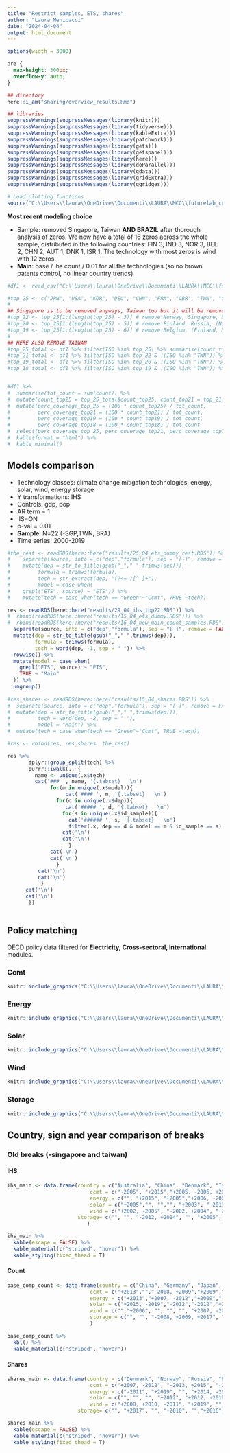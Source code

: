 ```yaml
---
title: "Restrict samples, ETS, shares"
author: "Laura Menicacci"
date: "2024-04-04"
output: html_document
---
```


```r
options(width = 3000)
```

```css
pre {
  max-height: 300px;
  overflow-y: auto;
}

```


```r
## directory
here::i_am("sharing/overview_results.Rmd")

## libraries
suppressWarnings(suppressMessages(library(knitr)))
suppressWarnings(suppressMessages(library(tidyverse)))
suppressWarnings(suppressMessages(library(kableExtra)))
suppressWarnings(suppressMessages(library(patchwork)))
suppressWarnings(suppressMessages(library(gets)))
suppressWarnings(suppressMessages(library(getspanel)))
suppressWarnings(suppressMessages(library(here)))
suppressWarnings(suppressMessages(library(doParallel)))
suppressWarnings(suppressMessages(library(gdata)))
suppressWarnings(suppressMessages(library(gridExtra)))
suppressWarnings(suppressMessages(library(ggridges)))

# Load plotting functions
source("C:\\Users\\laura\\OneDrive\\Documenti\\LAURA\\MCC\\futurelab_ceres\\patent_data_project\\code\\plotting_functions.R")
```


**Most recent modeling choice**

 * Sample: removed Singapore, Taiwan **AND BRAZIL** after thorough analysis of zeros. We now have a total of 16 zeros across the whole sample, distributed in the following countries: FIN	3, IND	3, NOR	3, BEL	2, CHN	2, AUT	1, DNK	1, ISR	1. The technology with most zeros is wind with 12 zeros. 
 * **Main**: base / ihs count / 0.01 for all the technologies (so no brown patents control, no linear country trends)

```r

#df1 <- read_csv("C:\\Users\\laura\\OneDrive\\Documenti\\LAURA\\MCC\\futurelab_ceres\\patent_data_project\\data\\patents_panel_5techs.csv", show_col_types = F) # this is the dataset with only the 5 technologies of interest for our study, 1995-2020, full country sample (196)  # sort top patenting countries by mean

#top_25 <- c("JPN", "USA", "KOR", "DEU", "CHN", "FRA", "GBR", "TWN", "CAN", "ITA", "DNK", "NLD", "IND", "AUT", "CHE", "SWE", "ESP", #"AUS", "ISR", "BEL", "FIN", "RUS", "NOR", "SGP", "BRA")
#
## Singapore is to be removed anyways, Taiwan too but it will be removed later since it's not in the last, here we're only dropping #least patenting countries among the top 25
#top_22 <- top_25[1:(length(top_25) - 3)] # remove Norway, Singapore, Brazil
#top_20 <- top_25[1:(length(top_25) - 5)] # remove Finland, Russia, (Norway, Singapore, Brazil)
#top_19 <- top_25[1:(length(top_25) - 6)] # remove Belgium, (Finland, Russia, Norway, Singapore, Brazil)
#
## HERE ALSO REMOVE TAIWAN
#top_25_total <- df1 %>% filter(ISO %in% top_25) %>% summarise(count_top25 = sum(count))
#top_21_total <- df1 %>% filter(ISO %in% top_22 & !(ISO %in% "TWN")) %>% summarise(count_top21 = sum(count))
#top_19_total <- df1 %>% filter(ISO %in% top_20 & !(ISO %in% "TWN")) %>% summarise(count_top19 = sum(count))
#top_18_total <- df1 %>% filter(ISO %in% top_19 & !(ISO %in% "TWN")) %>% summarise(count_top18 = sum(count))


#df1 %>% 
#  summarise(tot_count = sum(count)) %>% 
#  mutate(count_top25 = top_25_total$count_top25, count_top21 = top_21_total$count_top21, count_top19 = top_19_total$count_top19, #count_top18 = top_18_total$count_top18) %>% 
#  mutate(perc_coverage_top_25 = (100 * count_top25) / tot_count, 
#         perc_coverage_top21 = (100 * count_top21) / tot_count, 
#         perc_coverage_top19 = (100 * count_top19) / tot_count,
#         perc_coverage_top18 = (100 * count_top18) / tot_count         ) %>%
#  select(perc_coverage_top_25, perc_coverage_top21, perc_coverage_top19, perc_coverage_top18) %>% 
#  kable(format = "html") %>% 
#  kable_minimal()

```


## Models comparison {.tabset}

 * Technology classes: climate change mitigation technologies, energy, solar, wind, energy storage
 * Y transformations: IHS
 * Controls: gdp, pop
 * AR term = 1
 * IIS=ON
 * p-val = 0.01
 * **Sample**: N=22 (-SGP,TWN, BRA)
 * Time series: 2000-2019

```r

#the_rest <- readRDS(here::here("results/25_04_ets_dummy_rest.RDS")) %>% 
#    separate(source, into = c("dep","formula"), sep = "[~]", remove = FALSE) %>%
#    mutate(dep = str_to_title(gsub("_"," ",trimws(dep))),
#         formula = trimws(formula), 
#         tech = str_extract(dep, "(?<= )[^ ]+"), 
#         model = case_when(
#    grepl("ETS", source) ~ "ETS")) %>% 
#    mutate(tech = case_when(tech == "Green"~"Ccmt", TRUE ~tech))

res <- readRDS(here::here("results/29_04_ihs_top22.RDS")) %>% 
#  rbind(readRDS(here::here("results/15_04_ets_dummy.RDS"))) %>% 
#  rbind(readRDS(here::here("results/16_04_new_main_count_samples.RDS"))) %>% 
  separate(source, into = c("dep","formula"), sep = "[~]", remove = FALSE) %>%
  mutate(dep = str_to_title(gsub("_"," ",trimws(dep))),
         formula = trimws(formula), 
         tech = word(dep, -1, sep = " ")) %>% 
  rowwise() %>%
  mutate(model = case_when(
    grepl("ETS", source) ~ "ETS",
    TRUE ~ "Main"
  )) %>%
  ungroup()
  
#res_shares <- readRDS(here::here("results/15_04_shares.RDS")) %>% 
#  separate(source, into = c("dep","formula"), sep = "[~]", remove = FALSE) %>%
#  mutate(dep = str_to_title(gsub("_"," ",trimws(dep))),
#         tech = word(dep, -2, sep = " "), 
#         model = "Main") %>% 
#  mutate(tech = case_when(tech == "Green"~"Ccmt", TRUE ~tech))

#res <- rbind(res, res_shares, the_rest)

res %>%
       dplyr::group_split(tech) %>%
       purrr::iwalk(.,~{
         name <- unique(.x$tech)
         cat('### ', name, '{.tabset}   \n')
              for(m in unique(.x$model)){
                   cat('#### ', m, '{.tabset}   \n')
                for(d in unique(.x$dep)){
                   cat('##### ', d, '{.tabset}   \n')
                  for(s in unique(.x$id_sample)){
                    cat('###### ', s, '{.tabset}   \n')
                    filter(.x, dep == d & model == m & id_sample == s) %>% gen_p(., auto = TRUE)
                  cat('\n')
                  cat('\n')
                    }
              cat('\n')
              cat('\n')
                }
          cat('\n')
          cat('\n')
           }
      cat('\n')
      cat('\n')
       })
       
```

## Policy matching {.tabset}

OECD policy data filtered for **Electricity, Cross-sectoral, International** modules. 

### Ccmt {.tabset}

```r

knitr::include_graphics("C:\\Users\\laura\\OneDrive\\Documenti\\LAURA\\MCC\\futurelab_ceres\\patent_data_project\\figs\\Ccmt_29_04.png")
```

### Energy {.tabset}

```r

knitr::include_graphics("C:\\Users\\laura\\OneDrive\\Documenti\\LAURA\\MCC\\futurelab_ceres\\patent_data_project\\figs\\Energy_29_04.png")
```

### Solar {.tabset}

```r

knitr::include_graphics("C:\\Users\\laura\\OneDrive\\Documenti\\LAURA\\MCC\\futurelab_ceres\\patent_data_project\\figs\\Solar_29_04.png")
```

### Wind {.tabset}

```r

knitr::include_graphics("C:\\Users\\laura\\OneDrive\\Documenti\\LAURA\\MCC\\futurelab_ceres\\patent_data_project\\figs\\Wind_29_04.png")
```

### Storage {.tabset}

```r

knitr::include_graphics("C:\\Users\\laura\\OneDrive\\Documenti\\LAURA\\MCC\\futurelab_ceres\\patent_data_project\\figs\\Storage_29_04.png")
```


## Country, sign and year comparison of breaks {.tabset}

### Old breaks (-singapore and taiwan) {.tabset}

#### IHS {.tabset}

```r
ihs_main <- data.frame(country = c("Australia", "China", "Denmark", "Israel", "Spain", "Russia","Brasil", "Finland", "South Korea", "Austria", "India", "Norway", "Belgium"), 
                           ccmt = c("-2005", "+2015","+2005, -2006, +2007","+2006, -2009, -2018", "", "", "", "", "", "", "", "", ""),
                           energy = c("", "+2015", "+2005","+2006, -2009", "+2003", "-2007", "", "", "", "", "", "", ""), 
                           solar = c("+2005","", "","", "+2003", "-2019","+2014", "+2012", "+2007","", "", "", ""),
                           wind = c("+2002, -2005", "-2002, +2004", "+2006", "", "", "-2004", "", "","","-2002", "+2008","", ""), 
                       storage= c("", "", "-2012, +2014", "", "+2005", "-2017", "+2008, -2010, +2014", "-2002, +2005","","+2007", "", "+2003, +2017", "-2003")
                          )

ihs_main %>% 
  kable(escape = FALSE) %>%
  kable_material(c("striped", "hover")) %>% 
  kable_styling(fixed_thead = T)
```

#### Count {.tabset}
```r
base_comp_count <- data.frame(country = c("China", "Germany", "Japan", "South Korea", "USA", "Denmark"), 
                           ccmt = c("+2013","","-2008, +2009","+2009","+2006, -2014", ""),
                           energy = c("+2013","+2007, -2012","+2009","-2014","+2006, -2014", ""), 
                           solar = c("+2015, -2019","-2012","-2012","+2007","+2006, -2011", ""),
                           wind = c("","+2006", "", "", "", "+2007, -2012, +2014"), 
                           storage = c("", "", "-2008, +2009, +2017", "-2006, +2009", "", "")
                           )

base_comp_count %>% 
  kbl() %>%
  kable_material(c("striped", "hover"))


```


#### Shares {.tabset}

```r
shares_main <- data.frame(country = c("Denmark", "Norway", "Russia", "Brasil", "Spain","Austria", "Germany", "Japan", "South Korea"), 
                           ccmt = c("+2007, -2012", "-2013, +2015", "-2015", "", "", "", "", "", ""),
                           energy = c("-2011", "+2019", "", "+2014, -2016, +2018", "", "", "", "",""), 
                           solar = c("", "", "", "+2012", "+2012, -2018", "", "", "", ""),
                           wind = c("+2008, +2010, -2011", "+2019", "", "", "","", "", "", ""), 
                       storage= c("", "+2017", "", "-2010", "","+2016", "+2009", "+2009", "+2009"))

shares_main %>% 
  kable(escape = FALSE) %>%
  kable_material(c("striped", "hover")) %>% 
  kable_styling(fixed_thead = T)
```

